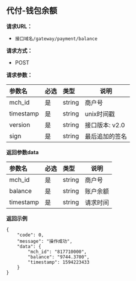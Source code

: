 ## 代付-钱包余额

**请求URL：**
- `接口域名/gateway/payment/balance `

**请求方式：**
- POST

**请求参数：**

|参数名|必选|类型|说明|
|:----    |:---|:----- |-----   |
|mch_id |是  |string |商户号   |
|timestamp |是  |string | unix时间戳  |
|version |是  |string | 接口版本: v2.0 |
|sign |是  |string | 最后追加的签名 |


**返回参数data**

|参数名|必选|类型|说明|
|:----    |:---|:----- |-----   |
|mch_id |是  |string |商户号   |
|balance |是  |string |账户余额 |
|timestamp |是  |string |请求时间 |

**返回示例**

```
{
    "code": 0,
    "message": "操作成功",
    "data": {
        "mch_id": "817710000",
        "balance": "9744.3700",
        "timestamp": 1594223433
    }
}
```

